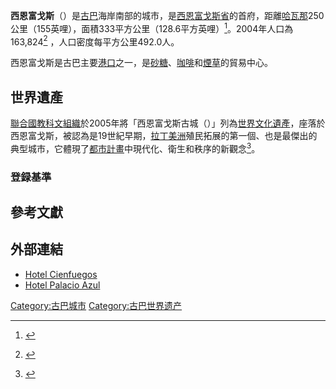 
{{Infobox settlement
<!--See the Table at Infobox Settlement for all fields and descriptions of usage-->
<!-- Basic info  ---------------->
|official_name          = 西恩富戈斯<br/><small>{{lang|es|Cienfuegos}}</small>
|other_name             =
|native_name            =
|nickname               = {{lang|es|La Perla del Sur}}（南方的珍珠）
|settlement_type        = 直轄市
|motto                  =
<!-- images and maps  ----------->
|image_skyline          = Street_in_Cienfuegos_(4482).jpg
|imagesize              =
|image_caption          = 西恩富戈斯的街道
|image_flag             =
|flag_size              =
|image_seal             =
|seal_size              =
|image_shield           = Escudo-Cienfuegos.jpg
|shield_size            =
|city_logo              =
|citylogo_size          =
|image_map              = Cienfuegos (Cuban municipal map).png
|mapsize                = 275px
|map_caption            = 西恩富戈斯直轄市（紅）與[[西恩富戈斯省|西恩富戈斯省]]（黃）
|map_caption1           =
|image_dot_map          =
|dot_mapsize            =
|dot_map_caption        =
|dot_x =   |dot_y =
|pushpin_map            = Cuba1
|pushpin_label_position = none
|pushpin_map_caption    = 西恩富戈斯的所在位置
|pushpin_mapsize        = 280
<!-- Location ------------------>
|coordinates_display    = inline,title
|coordinates_region     = CU
|subdivision_type       = 國家
|subdivision_name       = {{CUB}}
|subdivision_type1      = [[古巴行政區劃|省份]]
|subdivision_name1      = [[西恩富戈斯省|西恩富戈斯省]]
|subdivision_type2      =
|subdivision_name2      =
|subdivision_type3      =
|subdivision_name3      =
|subdivision_type4      =
|subdivision_name4      =
<!-- Politics ----------------->
|government_footnotes   =
|government_type        =
|leader_title           =
|leader_name            =
|leader_title1          =
|leader_name1           =
|leader_title2          =
|leader_name2           =
|leader_title3          =
|leader_name3           =
|leader_title4          =
|leader_name4           =
|established_title      = 建立
|established_date       = 1819年<ref name=guije>{{Cite web|url=http://www.guije.com/pueblo/municipios/vcienfuegos/index.htm|title=Cienfuegos|author=Guije.com|accessdate=2007-10-07|language=es|archive-date=2013-06-27|archive-url=https://www.webcitation.org/6HgSULspK?url=http://www.guije.com/pueblo/municipios/vcienfuegos/index.htm|dead-url=yes}}</ref>
|established_title2     =  <!-- Incorporated (town) -->
|established_date2      =
|established_title3     = <!-- Incorporated (city) -->
|established_date3      =
<!-- Area    --------------------->
|area_magnitude         =
|unit_pref              =
|area_footnotes         =<ref name=statoids/>
|area_total_km2         = 333
|area_land_km2          = <!--See table @ Template:Infobox Settlement for details on automatic unit conversion-->
|area_water_km2         =
|area_land_sq_mi        =
|area_blank1_title      =
|area_blank1_km2        =
<!-- Population   ----------------------->
|population_as_of       = 2012年
|population_footnotes   = <ref name=atenas/>
|population_note        =
|population_total       = 164924
|population_density_km2 = auto
|population_urban             =
|population_density_urban_km2 =
|population_blank1_title      =
|population_blank1            =
|population_demonym           = Cienfuegueros
<!-- General information  --------------->
|timezone               = [[北美東部時區|EST]]
|utc_offset             = -5
|timezone_DST           =
|utc_offset_DST         =
|latd                   = 22
|latm                   = 08
|lats                   = 44
|latNS                  = N
|longd                  = 80
|longm                  = 26
|longs                  = 11
|longEW                 = W
|elevation_footnotes    =  <!--for references: use <ref> </ref> tags-->
|elevation_m            = 25
<!-- Area/postal codes & others -------->
|postal_code_type       = 郵遞區號
|postal_code            = 55100-55500
|area_code              = +53 43
|registration_plate     = CF
|blank_name             =
|blank_info             =
|blank1_name            =
|blank1_info            =
|website                =
|footnotes              =
}} <!--Infobox ends-->

'''西恩富戈斯'''（'''{{lang-es|Cienfuegos}}'''）是[[古巴|古巴]]海岸南部的城市，是[[西恩富戈斯省|西恩富戈斯省]]的首府，距離[[哈瓦那|哈瓦那]]250公里（155英哩），面積333平方公里（128.6平方英哩）<ref name=statoids>{{Cite web|url=http://www.statoids.com/ycu.html|title=Municipios of Cuba|author=Statoids|accessdate=2007-10-07|date=July 2003|archive-date=2019-03-14|archive-url=https://web.archive.org/web/20190314174249/http://www.statoids.com/ycu.html|dead-url=no}}</ref>。2004年人口為163,824<ref name=atenas>{{Cite web| url=http://www.atenas.inf.cu/todo/Estadisticas/TABLA%20No_3balance.htm| title=2004 Population trends, by Province and Municipality| author=Atenas.cu| year=2004| accessdate=2007-10-07| deadurl=yes| archiveurl=https://web.archive.org/web/20060714001016/http://www.atenas.inf.cu/todo/Estadisticas/TABLA%20No_3balance.htm| archivedate=2006-07-14}} {{Es icon}}</ref> ，人口密度每平方公里492.0人。

西恩富戈斯是古巴主要[[港口|港口]]之一，是[[砂糖|砂糖]]、[[咖啡|咖啡]]和[[煙草|煙草]]的貿易中心。

==世界遺產==
{{Infobox World Heritage Site
|zh_name        = 西恩富戈斯古城
|en_name        = {{lang|en|Urban Historic Centre of Cienfuegos}}
|fr_name        = {{lang|fr|Centre historique urbain de Cienfuegos}}
|site_img       = DirkvdM cienfuegos parque jose marti.jpg
|site_img_capt  = 西恩富戈斯古城的何塞·馬蒂公園一隅
|site_img_width = 
|country        = {{CUB}}
|Region = 拉丁美洲和加勒比地区
|area           =
|criterion_c    = (ii)(iv)
|ID             = 1202
|rg_year        = 2005
|danger_year    =
|ex_rg_year     =
|iucn           =
|remarks        =
|org_url        = http://whc.unesco.org/en/list/1202/
|map_img        = 
|map_img_width  =
|locator_x      =
|locator_y      =
|Coor           = {{coord|22|8|49.992|N|80|27|10.008|W}}
|locmapin       = Cuba
|relief         =
|latitude       = 22.14722
|longitude      = -80.45278
|map_caption    = 西恩富戈斯古城在[[古巴|古巴]]的位置
}}

[[聯合國教科文組織|聯合國教科文組織]]於2005年將「西恩富戈斯古城（{{lang|en|Urban Historic Centre of Cienfuegos}}）」列為[[世界文化遺產|世界文化遺產]]，座落於西恩富戈斯，被認為是19世紀早期，[[拉丁美洲|拉丁美洲]]殖民拓展的第一個、也是最傑出的典型城市，它體現了[[都市計畫|都市計畫]]中現代化、衛生和秩序的新觀念<ref>{{cite web |url=http://whc.unesco.org/en/list/1202 |title=Urban Historic Centre of Cienfuegos |publisher=UNESCO |language=en |accessdate=2013-11-18 |archive-date=2018-12-24 |archive-url=https://web.archive.org/web/20181224225731/http://whc.unesco.org/en/list/1202 |dead-url=no }}</ref>。

=== 登録基準 ===
{{世界遺産基準|2|4}}

== 參考文獻 ==
{{Reflist}}

== 外部連結 ==
* [http://www.hotelcienfuegos.com/ Hotel Cienfuegos]{{Wayback|url=http://www.hotelcienfuegos.com/ |date=20181102070406 }}
* [http://www.hotelpalacioazul.com/ Hotel Palacio Azul]{{Wayback|url=http://www.hotelpalacioazul.com/ |date=20210301222746 }}

{{古巴世界遗产}}

[[Category:古巴城市|Category:古巴城市]]
[[Category:古巴世界遗产|Category:古巴世界遗产]]